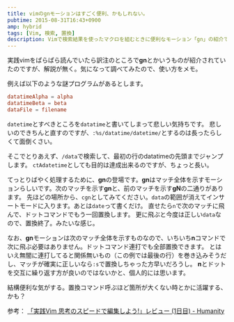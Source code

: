```yaml
---
title: vimのgnモーションはすごく便利、かもしれない。
pubtime: 2015-08-31T16:43+0900
amp: hybrid
tags: [Vim, 検索, 置換]
description: Vimで検索結果を使ったマクロを組むときに便利なモーション「gn」の紹介です。検索結果全体をモーションで指定することが出来ます。
---
```


実践vimをぱらぱら読んでいたら訳注のところで**gn**とかいうものが紹介されていたのですが、解説が無く。気になって調べてみたので、使い方をメモ。

例えば以下のような謎プログラムがあるとします。
``` toml
datatimeAlpha = alpha
datatimeBeta = beta
dataFile = filename
```
`datetime`とすべきところを`datatime`と書いてしまって悲しい気持ちです。
悲しいのできちんと直すのですが、`:%s/datatime/datetime/`とするのは長ったらしくて面倒くさい。

そこでとりあえず、`/data`で検索して、最初の行のdatatimeの先頭までジャンプします。
`ctAdatetime`としても目的は達成出来るのですが、ちょっと長い。

てっとりばやく処理するために、**gn**の登場です。**gn**はマッチ全体を示すモーションらしいです。次のマッチを示す**gn**と、前のマッチを示す**gN**の二通りがあります。
先ほどの場所から、`cgn`としてみてください。`data`の範囲が消えてインサートモードに入ります。あとは`date`って書くだけ。
直せたら`n`で次のマッチに飛んで、ドットコマンドでもう一回置換します。
更に飛ぶと今度は正しい`data`なので、置換終了。みたいな感じ。

なお、**gn**モーションは次のマッチ全体を示すものなので、いちいち**n**コマンドで次に飛ぶ必要はありません。ドットコマンド連打でも全部置換できます。
とはいえ無闇に連打してると関係無いもの（この例では最後の行）を巻き込みそうだし、マッチが確実に正しいなら`:s`で置換しちゃった方早いだろうし。
**n**とドットを交互に繰り返す方が良いのではないかと、個人的には思います。

結構便利な気がする。置換コマンド呼ぶほど箇所が大くない時とかに活躍する、かも？

参考： [「実践Vim 思考のスピードで編集しよう!」レビュー (1日目) - Humanity](http://tyru.hatenablog.com/entry/20130902/practical_vim_review)
